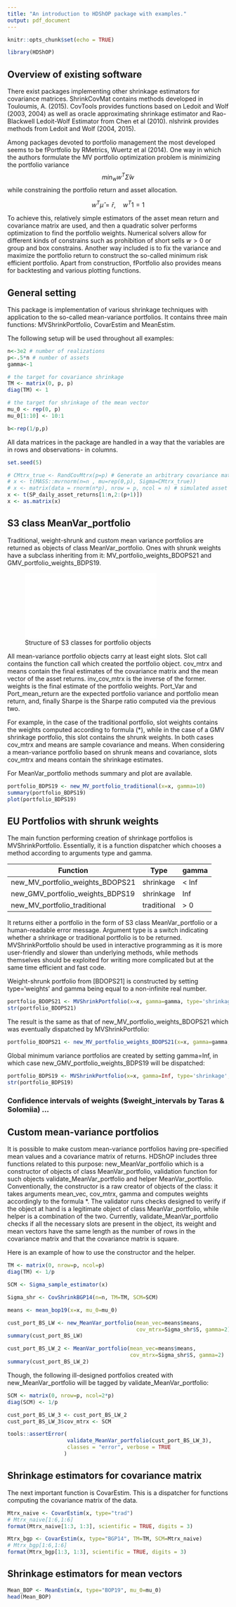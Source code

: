 ```yaml
---
title: "An introduction to HDShOP package with examples."
output: pdf_document
---
```


```r
knitr::opts_chunk$set(echo = TRUE)
```

```r
library(HDShOP)
```

## Overview of existing software
There exist packages implementing other shrinkage estimators for covariance matrices. ShrinkCovMat contains methods developed in Touloumis, A. (2015). CovTools provides functions based on Ledoit and Wolf (2003, 2004) as well as oracle approximating shrinkage estimator and Rao-Blackwell Ledoit-Wolf Estimator from Chen et al (2010). nlshrink provides methods from Ledoit and Wolf (2004, 2015). 

Among packages devoted to portfolio management the most developed seems to be fPortfolio by RMetrics, Wuertz et al (2014). One way in which the authors formulate the MV portfolio optimization problem is minimizing the portfolio variance 
$$
min_w w^T \hat \Sigma w
$$
while constraining the portfolio return and asset allocation.

$$
w^T \hat \mu = \bar r, \quad w^T 1 = 1
$$

To achieve this, relatively simple estimators of the asset mean return and covariance matrix are used, and then a quadratic solver performs optimization to find the portfolio weights. Numerical solvers allow for different kinds of constrains such as prohibition of short sells $w>0$ or group and box constrains. Another way included is to fix the variance and maximize the portfolio return to construct the so-called minimum risk efficient portfolio. Apart from construction, fPortfolio also provides means for backtesting and various plotting functions.


## General setting
This package is implementation of various shrinkage techniques with application to the so-called mean-variance portfolios. It contains three main functions: MVShrinkPortfolio, CovarEstim and MeanEstim. 

The following setup will be used throughout all examples:
```r

n<-3e2 # number of realizations
p<-.5*n # number of assets
gamma<-1

# the target for covariance shrinkage
TM <- matrix(0, p, p) 
diag(TM) <- 1

# the target for shrinkage of the mean vector
mu_0 <- rep(0, p)
mu_0[1:10] <- 10:1

b<-rep(1/p,p)
```

All data matrices in the package are handled in a way that the variables are in rows and observations- in columns.
```r
set.seed(5)

# CMtrx_true <- RandCovMtrx(p=p) # Generate an arbitrary covariance matrix
# x <- t(MASS::mvrnorm(n=n , mu=rep(0,p), Sigma=CMtrx_true))
# x <- matrix(data = rnorm(n*p), nrow = p, ncol = n) # simulated asset returns
x <- t(SP_daily_asset_returns[1:n,2:(p+1)])
x <- as.matrix(x)
```


## S3 class MeanVar_portfolio
Traditional, weight-shrunk and custom mean variance portfolios are returned as objects of class MeanVar_portfolio. Ones with shrunk weights have a subclass inheriting from it: MV_portfolio_weights_BDOPS21 and GMV_portfolio_weights_BDPS19. 

![Structure of S3 classes for portfolio objects](Scheme_Classes.pdf){}

All mean-variance portfolio objects carry at least eight slots. Slot call contains the function call which created the portfolio object. cov_mtrx and means contain the final estimates of the covariance matrix and the mean vector of the asset returns. inv_cov_mtrx is the inverse of the former. weights is the final estimate of the portfolio weights. Port_Var and Port_mean_return are the expected portfolio variance and portfolio mean return, and, finally Sharpe is the Sharpe ratio computed via the previous two.

For example, in the case of the traditional portfolio, slot weights contains the weights computed according to formula (*), while in the case of a GMV shrinkage portfolio, this slot contains the shrunk weights. In both cases cov_mtrx and means are sample covariance and means. When considering a mean-variance portfolio based on shrunk means and covariance, slots cov_mtrx and means contain the shrinkage estimates.

For MeanVar_portfolio methods summary and plot are available.
```r
portfolio_BDPS19 <- new_MV_portfolio_traditional(x=x, gamma=10)
summary(portfolio_BDPS19)
plot(portfolio_BDPS19)
```


## EU Portfolios with shrunk weights
The main function performing creation of shrinkage portfolios is MVShrinkPortfolio. Essentially, it is a function dispatcher which chooses a method according to arguments type and gamma. 

 | Function |  Type | gamma |
 | --- | --- | --- |
 | new_MV_portfolio_weights_BDOPS21  | shrinkage | < Inf |
 | new_GMV_portfolio_weights_BDPS19  | shrinkage | Inf |
 | new_MV_portfolio_traditional |  traditional | > 0 |
 
It returns either a portfolio in the form of S3 class MeanVar_portfolio or a human-readable error message. Argument type is a switch indicating whether a shrinkage or traditional portfolio is to be returned. MVShrinkPortfolio should be used in interactive programming as it is more user-friendly and slower than underlying methods, while methods themselves should be exploited for writing more complicated but at the same time efficient and fast code.


Weight-shrunk portfolio from [BDOPS21] is constructed by setting type='weights' and gamma being equal to a non-infinite real number. 
```r
portfolio_BDOPS21 <- MVShrinkPortfolio(x=x, gamma=gamma, type='shrinkage', b=b, beta = 0.05)
str(portfolio_BDOPS21)
```

The result is the same as that of new_MV_portfolio_weights_BDOPS21 which was eventually dispatched by MVShrinkPortfolio:
```r
portfolio_BDOPS21 <- new_MV_portfolio_weights_BDOPS21(x=x, gamma=gamma, b=b, beta = 0.05)
```

Global minimum variance portfolios are created by setting gamma=Inf, in which case new_GMV_portfolio_weights_BDPS19	will be dispatched:
```r
portfolio_BDPS19 <- MVShrinkPortfolio(x=x, gamma=Inf, type='shrinkage', b=b, beta = 0.05)
str(portfolio_BDPS19)
```

### Confidence intervals of weights ($weight_intervals by Taras & Solomiia) ...


## Custom mean-variance portfolios
It is possible to make custom mean-variance portfolios having pre-specified mean values and a covariance matrix of returns.
HDShOP includes three functions related to this purpose: new_MeanVar_portfolio which is a constructor of objects of class MeanVar_portfolio, validation function for such objects validate_MeanVar_portfolio and helper MeanVar_portfolio. Conventionally, the constructor is a raw creator of objects of the class: it takes arguments mean_vec, cov_mtrx, gamma and computes weights accordingly to the formula *. The validator runs checks designed to verify if the object at hand is a legitimate object of class MeanVar_portfolio, while helper is a combination of the two. Currently, validate_MeanVar_portfolio checks if all the necessary slots are present in the object, its weight and mean vectors have the same length as the number of rows in the covariance matrix and that the covariance matrix is square.

Here is an example of how to use the constructor and the helper.
```r
TM <- matrix(0, nrow=p, ncol=p)
diag(TM) <- 1/p

SCM <- Sigma_sample_estimator(x)

Sigma_shr <- CovShrinkBGP14(n=n, TM=TM, SCM=SCM)

means <- mean_bop19(x=x, mu_0=mu_0)

cust_port_BS_LW <- new_MeanVar_portfolio(mean_vec=means$means, 
                                         cov_mtrx=Sigma_shr$S, gamma=2)
summary(cust_port_BS_LW)

cust_port_BS_LW_2 <- MeanVar_portfolio(mean_vec=means$means, 
                                       cov_mtrx=Sigma_shr$S, gamma=2)
summary(cust_port_BS_LW_2)
```

Though, the following ill-designed portfolios created with new_MeanVar_portfolio will be tagged by validate_MeanVar_portfolio:
```r
SCM <- matrix(0, nrow=p, ncol=2*p)
diag(SCM) <- 1/p

cust_port_BS_LW_3 <- cust_port_BS_LW_2
cust_port_BS_LW_3$cov_mtrx <- SCM

tools::assertError(
                   validate_MeanVar_portfolio(cust_port_BS_LW_3),
                   classes = "error", verbose = TRUE
                  )
```


## Shrinkage estimators for covariance matrix
The next important function is CovarEstim. This is a dispatcher for functions computing the covariance matrix of the data.
```r
Mtrx_naive <- CovarEstim(x, type="trad")
# Mtrx_naive[1:6,1:6]
format(Mtrx_naive[1:3, 1:3], scientific = TRUE, digits = 3)
```

```r
Mtrx_bgp <- CovarEstim(x, type="BGP14", TM=TM, SCM=Mtrx_naive)
# Mtrx_bgp[1:6,1:6]
format(Mtrx_bgp[1:3, 1:3], scientific = TRUE, digits = 3)
```


## Shrinkage estimators for mean vectors
```r
Mean_BOP <- MeanEstim(x, type="BOP19", mu_0=mu_0)
head(Mean_BOP)
```












